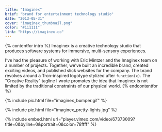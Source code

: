 ```yaml
---
title: "Imaginex"
brief: "brand for entertainment technology studio"
date: "2013-05-31"
cover: "imaginex_thumbnail.png"
color: "#111111"
link: "https://imaginex.co"
---
```


{% contentfor intro %}
Imaginex is a creative technology studio that produces software systems for immersive, multi-sensory experiences.

I’ve had the pleasure of working with Eric Mintzer and the Imaginex team on a number of projects. Together, we’ve built an incredible brand, created exciting videos, and published slick websites for the company. The brand revolves around a Tron-inspired logotype stylized after `function(x)`. The "Creative Reality" tagline I wrote promotes the idea that Imaginex is not limited by the traditional constraints of our physical world.
{% endcontentfor %}

{% include pic.html file="imaginex_bumper.gif" %}

{% include pic.html file="imaginex_pretty-lights.jpg" %}

{% include embed.html url="player.vimeo.com/video/67373009?title=0&amp;byline=0&amp;portrait=0&amp;color=78ffff" %}

<!-- {% include pic.html file="imaginex_web-display.png" %} -->
